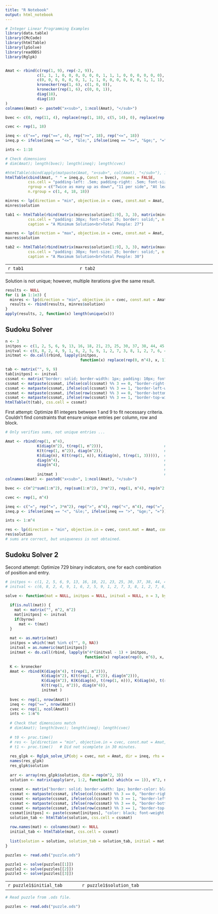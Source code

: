 ```yaml
---
title: "R Notebook"
output: html_notebook
---
```


```r
# Integer Linear Programming Examples
library(data.table)
library(CMcCode)
library(htmlTable)
library(lpSolve)
library(readODS)
library(Rglpk)


Amat <- rbind(c(rep(1, 9), rep(-2, 9)),
              c(1, 1, 1, 0, 0, 0, 0, 0, 0, 1, 1, 1, 0, 0, 0, 0, 0, 0),
              c(0, 0, 0, 0, 0, 0, 1, 1, 1, 0, 0, 0, 0, 0, 0, 1, 1, 1),
              kronecker(rep(1, 6), c(1, 0, 0)),
              kronecker(rep(1, 6), c(0, 0, 1)),
              diag(18),
              diag(18)
)
colnames(Amat) <- paste0("x<sub>", 1:ncol(Amat), "</sub>")

bvec <- c(0, rep(11, 4), replace(rep(1, 18), c(5, 14), 0), replace(rep(3, 18), c(5, 14), 0))

cvec <- rep(1, 18)

ineq <- c("==", rep("==", 4), rep(">=", 18), rep("<=", 18))
ineq.p <- ifelse(ineq == "<=", "&le;", ifelse(ineq == ">=", "&ge;", "="))

ints <- 1:18

# Check dimensions
# dim(Amat); length(bvec); length(ineq); length(cvec)

#htmlTable(cbind(apply(matpaste(Amat, "x<sub>", col(Amat), "</sub>"), 1, paste, collapse = " + "), ineq, bvec), useViewer = T, css.cell = "padding-left: 1em; padding-right: 1em;", header = rep("", 3))
htmlTable(cbind(Amat, " " = ineq.p, Const = bvec), rnames = FALSE,
          css.cell = "padding-left: .5em; padding-right: .5em; font-size: 20px", 
          rgroup = c("Twice as many up as down", "11 per side", "At least 1 person per room", "No more than 3 people per room"), 
          n.rgroup = c(1, 4, 18, 18))

```



```r

minres <- lp(direction = "min", objective.in = cvec, const.mat = Amat, const.dir = ineq, const.rhs = bvec, int.vec = ints)
minres$solution

tab1 <- htmlTable(rbind(matrix(minres$solution[1:9], 3, 3), matrix(minres$solution[10:18], 3, 3)), rnames = F,
          css.cell = "padding: 30px; font-size: 25; border: solid;", n.rgroup = 3, rgroup = c("Top", "Bottom"),
          caption = "A Minimum Solution<br>Total People: 27")

maxres <- lp(direction = "max", objective.in = cvec, const.mat = Amat, const.dir = ineq, const.rhs = bvec, int.vec = ints)
maxres$solution

tab2 <- htmlTable(rbind(matrix(maxres$solution[1:9], 3, 3), matrix(maxres$solution[10:18], 3, 3)), rnames = F, 
          css.cell = "padding: 30px; font-size: 25; border: solid;", n.rgroup = 3, rgroup = c("Top", "Bottom"), 
          caption = "A Maximum Solution<br>Total People: 30")
```

<table class='gmisc_table' style='border-collapse: collapse; margin-top: 1em; margin-bottom: 1em; width:130%' >
<tr><td style = 'width:30%'>`r tab1`</td><td>&nbsp;</td><td>&nbsp;</td><td style = 'width:70%'>`r tab2`</td></tr></table>

Solution is not unique; however, multiple iterations give the same result.

```r
results <- NULL
for (i in 1:1e3) {
  minres <- lp(direction = "min", objective.in = cvec, const.mat = Amat, const.dir = ineq, const.rhs = bvec, int.vec = ints)
  results <- rbind(results, minres$solution)
}
apply(results, 2, function(x) length(unique(x)))
```


## Sudoku Solver

```r
n <- 3
initpos <- c(1, 2, 5, 6, 9, 13, 16, 18, 21, 23, 25, 30, 37, 38, 44, 45, 52, 57, 59, 61, 64, 66, 69, 73, 76, 77, 80, 81)
initval <- c(6, 8, 2, 4, 9, 1, 6, 2, 5, 9, 1, 2, 7, 3, 8, 1, 2, 7, 6, 4, 2, 9, 1, 3, 7, 8, 1, 6)
initmat <- do.call(rbind, lapply(initpos, 
                                 function(x) replace(rep(0, n^4), x, 1)))

tab <- matrix("", 9, 9)
tab[initpos] <- initval
cssmat <- matrix("border: solid; border-width: 1px; padding: 10px; font-size: 18px;", 9, 9)
cssmat <- matpaste(cssmat, ifelse(col(cssmat) %% 3 == 0, "border-right-width: 3px;", ""))
cssmat <- matpaste(cssmat, ifelse(col(cssmat) %% 3 == 1, "border-left-width: 3px;", ""))
cssmat <- matpaste(cssmat, ifelse(row(cssmat) %% 3 == 0, "border-bottom-width: 3px;", ""))
cssmat <- matpaste(cssmat, ifelse(row(cssmat) %% 3 == 1, "border-top-width: 3px;", ""))
htmlTable(t(tab), css.cell = cssmat)
```

First attempt: Optimize 81 integers between 1 and 9 to fit necessary criteria. Couldn't find constraints that ensure unique entries per column, row and block.

```r

# Only verifies sums, not unique entries ...

Amat <- rbind(rep(1, n^4),
              K(diag(n^2), t(rep(1, n^2))),                           # Row sums all equal
              K(t(rep(1, n^2)), diag(n^2)),                           # Column sums all equal
              K(diag(n), K(t(rep(1, n)), K(diag(n), t(rep(1, 3))))),  # Block sums all equal
              diag(n^4),                                              # Each entry is at least 1
              diag(n^4),                                              # Each entry is at most 9
                                                                      # Ensure each entry is unique ?!?!
              initmat )                                               # Given entries are fixed
colnames(Amat) <- paste0("x<sub>", 1:ncol(Amat), "</sub>")

bvec <- c(n^2*sum(1:n^2), rep(sum(1:n^2), 3*n^2), rep(1, n^4), rep(n^2, n^4), initval)

cvec <- rep(1, n^4)

ineq <- c("=", rep("=", 3*n^2), rep(">", n^4), rep("<", n^4), rep("=", length(initval)))
ineq.p <- ifelse(ineq == "<", "&le;", ifelse(ineq == ">", "&ge;", "="))

ints <- 1:n^4

res <- lp(direction = "min", objective.in = cvec, const.mat = Amat, const.dir = ineq, const.rhs = bvec, int.vec = ints)
res$solution
# sums are correct, but uniqueness is not obtained. 

```

## Sudoku Solver 2

Second attempt: Optimize 729 binary indicators, one for each combination of position and entry.

```r

# initpos <- c(1, 2, 5, 6, 9, 13, 16, 18, 21, 23, 25, 30, 37, 38, 44, 45, 52, 57, 59, 61, 64, 66, 69, 73, 76, 77, 80, 81)
# initval <- c(6, 8, 2, 4, 9, 1, 6, 2, 5, 9, 1, 2, 7, 3, 8, 1, 2, 7, 6, 4, 2, 9, 1, 3, 7, 8, 1, 6)

solve <- function(mat = NULL, initpos = NULL, initval = NULL, n = 3, byrow = T, print = T) {
  
  if(is.null(mat)) {
    mat <- matrix("", n^2, n^2)
    mat[initpos] <- initval
    if(byrow)
      mat <- t(mat)
  }
  
  mat <- as.matrix(mat)
  initpos = which(!mat %in% c("", 0, NA))
  initval = as.numeric(mat[initpos])
  initmat <- do.call(rbind, lapply(n^4*(initval - 1) + initpos, 
                                   function(x) replace(rep(0, n^6), x, 1)))
  
  K <- kronecker
  Amat <- rbind(K(diag(n^4), t(rep(1, n^2))),                                         # One of each number per column
                K(diag(n^2), K(t(rep(1, n^2)), diag(n^2))),                           # One of each number per row
                K(diag(n^2), K(K(diag(n), t(rep(1, n))), K(diag(n), t(rep(1, n))))),  # One of each number per block
                K(t(rep(1, n^2)), diag(n^4)),                                         # One number per position
                initmat )
  
  bvec <- rep(1, nrow(Amat))
  ineq <- rep("==", nrow(Amat))
  cvec <- rep(1, ncol(Amat))
  ints <- 1:n^6
  
  # Check that dimensions match
  # dim(Amat); length(bvec); length(ineq); length(cvec)
  
  # t0 <- proc.time()
  # res <- lp(direction = "min", objective.in = cvec, const.mat = Amat, const.dir = ineq, const.rhs = bvec, binary.vec = ints)
  # t1 <- proc.time()   # Did not scomplete in 30 minutes.
  
  res_glpk <- Rglpk_solve_LP(obj = cvec, mat = Amat, dir = ineq, rhs = bvec, types = "B", max = F)
  names(res_glpk)
  res_glpk$solution
  
  arr <- array(res_glpk$solution, dim = rep(n^2, 3))
  solution <- matrix(apply(arr, 1:2, function(x) which(x == 1)), n^2, n^2)
  
  cssmat <- matrix("border: solid; border-width: 1px; border-color: black; color: blue; padding: 10px; font-size: 18px;", 9, 9)
  cssmat <- matpaste(cssmat, ifelse(col(cssmat) %% 3 == 0, "border-right-width: 3px;", ""))
  cssmat <- matpaste(cssmat, ifelse(col(cssmat) %% 3 == 1, "border-left-width: 3px;", ""))
  cssmat <- matpaste(cssmat, ifelse(row(cssmat) %% 3 == 0, "border-bottom-width: 3px;", ""))
  cssmat <- matpaste(cssmat, ifelse(row(cssmat) %% 3 == 1, "border-top-width: 3px;", ""))
  cssmat[initpos] <- paste(cssmat[initpos], "color: black; font-weight: 900")
  solution_tab <- htmlTable(solution, css.cell = cssmat)
  
  row.names(mat) <- colnames(mat) <- NULL
  initial_tab <- htmlTable(mat, css.cell = cssmat)
  
  list(solution = solution, solution_tab = solution_tab, initial = mat, initial_tab = initial_tab)
}

puzzles <- read.ods("puzzle.ods")

puzzle1 <- solve(puzzles[[1]])
puzzle2 <- solve(puzzles[[2]])
puzzle3 <- solve(puzzles[[3]])

```

<table class='gmisc_table' style='border-collapse: collapse; margin-top: 1em; margin-bottom: 1em; width:130%' >
<tr><td style = 'width:30%'>`r puzzle1$initial_tab`</td><td>&nbsp;</td><td>&nbsp;</td><td style = 'width:70%'>`r puzzle1$solution_tab`</td></tr></table>

```r
# Read puzzle from .ods file.

puzzles <- read.ods("puzzle.ods")


```
